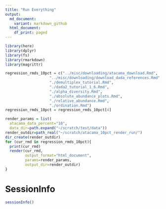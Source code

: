 ```yaml
---
title: "Run Everything"
output:
  md_document:
    variant: markdown_github
  html_document:
    df_print: paged
---
```




```r
library(here)
library(dplyr)
library(fs)
library(rmarkdown)
library(magrittr)
```


```r
regression_rmds_10pct = c("../misc/downloading/atacama_download.Rmd",
                    "../misc/downloading/download_dada_references.Rmd",
                    "./demultiplex_tutorial.Rmd",
                    "./dada2_tutorial_1_6.Rmd",
                    "./alpha_diversity.Rmd",
                    "./absolute_abundance_plots.Rmd",
                    "./relative_abundance.Rmd",
                    "./ordination.Rmd")
regression_rmds_10pct = regression_rmds_10pct[4]

render_params = list(
  atacama_data_percent="10",
  data_dir=path.expand("~/scratch/test/data"))
render_outdir=path_real("~/scratch/atacama_10pct_render_run/")
dir_create(render_outdir)
for (cur_rmd in regression_rmds_10pct){
  print(cur_rmd)
  render(cur_rmd, 
         output_format="html_document",
         params=render_params,
         output_dir=render_outdir)
}
```



# SessionInfo
```r
sessionInfo()
```


